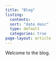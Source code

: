 ```yaml
---
title: "Blog"
listing:
  contents: .
  sort: "date desc"
  type: default
  categories: true
page-layout: article
---
```


Welcome to the blog.
